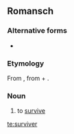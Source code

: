 ==Romansch==

===Alternative forms===
* {{qualifier|Surmiran}} {{l|rm|surveiver}}

===Etymology===
From {{etyl|LL.|rm}} {{term|supervivo|supervīvō, supervīvere|outlive; survive|lang=la}}, from {{etyl|la|rm}} {{term|super||over|lang=la}} + {{term|vivo|vīvō, vīvere|live|lang=la}}.

===Noun===
{{rm-verb}}

# {{context|Rumantsch Grischun|Sursilvan|Sutsilvan|Puter|Vallader|lang=rm}} to [[survive]]

[[te:surviver]]